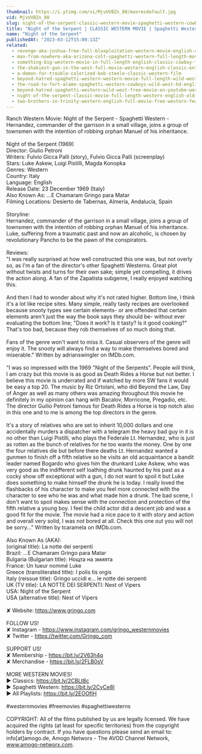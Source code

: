 ```yaml
---
thumbnail: https://i.ytimg.com/vi/MjvUVBZn_80/maxresdefault.jpg
vid: MjvUVBZn_80
slug: night-of-the-serpent-classic-western-movie-spaghetti-western-cowboy-film
title: "Night of the Serpent | CLASSIC WESTERN MOVIE | Spaghetti Western | Cowboy Film"
name: "Night of the Serpent"
publishedAt: "2023-03-12T15:00:13Z"
related:
  - revenge-aka-joshua-free-full-blaxploitation-western-movie-english-classic-feature-film
  - man-from-nowhere-aka-arizona-colt-spaghetti-western-full-length-movie-english-hd-free-films
  - something-big-western-movie-in-full-length-english-classic-cowboy-film-free-full-westerns
  - the-shakiest-gun-in-the-west-full-movie-western-english-classic-entire-film-full-free-movies
  - a-demon-for-trouble-colorized-bob-steele-classic-western-film
  - beyond-hatred-spaghetti-western-western-movie-full-length-wild-west
  - the-road-to-fort-alamo-spaghetti-western-cowboys-wild-west-hd-english
  - beyond-hatred-spaghetti-western-wild-west-free-movie-on-youtube-western-movies
  - night-of-the-serpent-classic-movie-full-length-western-english-old-cowboy-movie
  - two-brothers-in-trinity-western-english-full-movie-free-western-feature-film-spaghetti-western
---
```


Ranch Western Movie: Night of the Serpent - Spaghetti Western - Hernandez, commander of the garrison in a small village, joins a group of townsmen with the intention of robbing orphan Manuel of his inheritance.<br />
<br />
Night of the Serpent (1969)<br />
Director: Giulio Petroni<br />
Writers: Fulvio Gicca Palli (story), Fulvio Gicca Palli (screenplay) <br />
Stars: Luke Askew, Luigi Pistilli, Magda Konopka<br />
Genres: Western <br />
Country: Italy<br />
Language: English<br />
Release Date: 23 December 1969 (Italy)<br />
Also Known As: ...E Chamaram Gringo para Matar <br />
Filming Locations: Desierto de Tabernas, Almería, Andalucía, Spain<br />
<br />
Storyline:<br />
Hernandez, commander of the garrison in a small village, joins a group of townsmen with the intention of robbing orphan Manuel of his inheritance. Luke, suffering from a traumatic past and now an alcoholic, is chosen by revolutionary Pancho to be the pawn of the conspirators.<br />
<br />
Reviews:<br />
"I was really surprised at how well constructed this one was, but not overly so, as I'm a fan of the director's other Spaghetti Westerns. Great plot without twists and turns for their own sake; simple yet compelling, it drives the action along. A fan of the Zapatista subgenre, I really enjoyed watching this.<br />
<br />
And then I had to wonder about why it's not rated higher. Bottom line, I think it's a lot like recipe sites. Many simple, really tasty recipes are overlooked because snooty types see certain elements- or are offended that certain elements aren't just the way the book says they should be- without ever evaluating the bottom line; "Does it work? Is it tasty? Is it good cooking?" That's too bad, because they rob themselves of so much doing that.<br />
<br />
Fans of the genre won't want to miss it. Casual observers of the genre will enjoy it. The snooty will always find a way to make themselves bored and miserable." Written by adrianswingler on IMDb.com.<br />
<br />
"I was so impressed with the 1969 "Night of the Serpents". People will think, I am crazy but this movie is as good as Death Rides a Horse but not better. I believe this movie is underrated and if watched by more SW fans it would be easy a top 20. The music by Riz Ortolani, who did Beyond the Law, Day of Anger as well as many others was amazing throughout this movie he definitely in my opinion can hang with Bacalov, Morricone, Pregadio, etc. The director Guilio Petroni famous for Death Rides a Horse is top notch also in this one and to me is among the top directors in the genre.<br />
<br />
It's a story of relatives who are set to inherit 10,000 dollars and one accidentally murders a dispatcher with a telegram the heavy bad guy in it is no other than Luigi Pistilli, who plays the Federale Lt. Hernandez, who is just as rotten as the bunch of relatives for he too wants the money. One by one the four relatives die but before there deaths Lt. Hernandez wanted a gunmen to finish off a fifth relative so he visits an old acquaintance a bandit leader named Bogardo who gives him the drunkard Luke Askew, who was very good as the indifferent self loathing drunk haunted by his past as a cocky show off exceptional with a gun, I do not want to spoil it but Luke does something to make himself the drunk he is today. I really loved the flashbacks of his character to make you feel more connected with the character to see who he was and what made him a drunk. The bad scene, I don't want to spoil makes sense with the connection and protection of the fifth relative a young boy. I feel the child actor did a descent job and was a good fit for the movie. The movie had a nice pace to it with story and action and overall very solid, I was not bored at all. Check this one out you will not be sorry..." Written by tcaramela on IMDb.com.<br />
<br />
Also Known As (AKA):<br />
(original title): La notte dei serpenti<br />
Brazil: ...E Chamaram Gringo para Matar<br />
Bulgaria (Bulgarian title): Нощта на змията<br />
France: Un tueur nommé Luke<br />
Greece (transliterated title): I polis tis orgis<br />
Italy (reissue title): Gringo uccidi e... le notte dei serpenti<br />
UK (TV title): LA NOTTE DEI SERPENTI: Nest of Vipers<br />
USA: Night of the Serpent<br />
USA (alternative title): Nest of Vipers<br />
<br />
✘ Website: https://www.grjngo.com<br />
<br />
FOLLOW US!<br />
✘ Instagram - https://www.instagram.com/grjngo_westernmovies<br />
✘ Twitter - https://twitter.com/Grjngo_com<br />
<br />
SUPPORT US!<br />
✘ Membership - https://bit.ly/2V63h4q<br />
✘ Merchandise - https://bit.ly/2FLB0sV<br />
<br />
MORE WESTERN MOVIES! <br />
► Classics: https://bit.ly/2CBLt8c <br />
► Spaghetti Western: https://bit.ly/2CyCe8I <br />
► All Playlists: https://bit.ly/2EOOfIH <br />
<br />
#westernmovies #freemovies #spaghettiwesterns<br />
<br />
COPYRIGHT: All of the films published by us are legally licensed. We have acquired the rights (at least for specific territories) from the copyright holders by contract. If you have questions please send an email to: info[at]amogo.de, Amogo Networx - The AVOD Channel Network, www.amogo-networx.com.